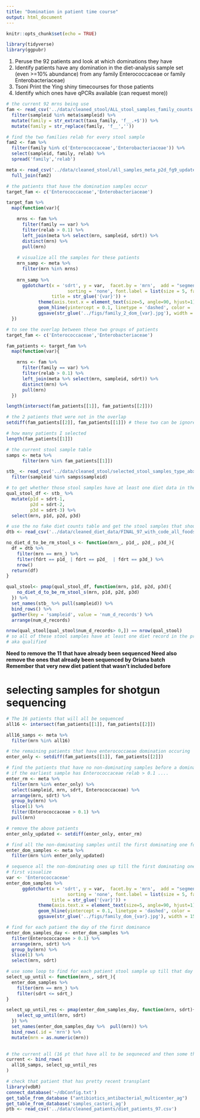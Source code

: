 ```yaml
---
title: "Domination in patient time course"
output: html_document
---
```


```r
knitr::opts_chunk$set(echo = TRUE)
```

```r
library(tidyverse)
library(ggpubr) 
```

1.	Peruse the 92 patients and look at which dominations they have
2.	Identify patients have any domination in the diet-analysis sample set (even >=10% abundance) from any family Enterococcaceae or family Enterobacteriaceae)
3.	Tsoni Print the Ying shiny timecourses for those patients
4.	Identify which ones have qPCRs available (can request more))

```r
# the current 92 mrns being use
fam <- read_csv('../data/cleaned_stool/ALL_stool_samples_family_counts.csv') %>% 
  filter(sampleid %in% meta$sampleid) %>% 
  mutate(family = str_extract(taxa_family, 'f__.+$')) %>% 
  mutate(family = str_replace(family, 'f__',''))

# find the two families relab for every stool sample
fam2 <- fam %>% 
  filter(family %in% c('Enterococcaceae','Enterobacteriaceae')) %>% 
  select(sampleid, family, relab) %>% 
  spread('family','relab')

meta <- read_csv('../data/cleaned_stool/all_samples_meta_p2d_fg9_updated.csv')  %>% 
  full_join(fam2)
```

```r
# the patients that have the domination samples occur
target_fam <- c('Enterococcaceae','Enterobacteriaceae')

target_fam %>% 
  map(function(var){

    mrns <- fam %>% 
      filter(family == var) %>% 
      filter(relab > 0.1) %>% 
      left_join(meta %>% select(mrn, sampleid, sdrt)) %>% 
      distinct(mrn) %>% 
      pull(mrn)
    
    # visualize all the samples for these patients
    mrn_samp <- meta %>% 
      filter(mrn %in% mrns)
    
    mrn_samp %>% 
      ggdotchart(x = 'sdrt', y = var,  facet.by = 'mrn',  add = "segments",
                       sorting = 'none', font.label = list(size = 5, face = "plain"),
                 title = str_glue('{var}')) +
            theme(axis.text.x = element_text(size=5, angle=90, hjust=1)) +
            geom_hline(yintercept = 0.1, linetype = 'dashed', color = 'red') +
            ggsave(str_glue('../figs/family_2_dom_{var}.jpg'), width = 15, height = 7)
  })
```

```r
# to see the overlap between these two groups of patients
target_fam <- c('Enterococcaceae','Enterobacteriaceae')

fam_patients <- target_fam %>% 
  map(function(var){

    mrns <- fam %>% 
      filter(family == var) %>% 
      filter(relab > 0.1) %>% 
      left_join(meta %>% select(mrn, sampleid, sdrt)) %>% 
      distinct(mrn) %>% 
      pull(mrn)
  }) 

length(intersect(fam_patients[[1]], fam_patients[[2]]))

# the 2 patients that were not in the overlap  
setdiff(fam_patients[[2]], fam_patients[[1]]) # these two can be ignored doesn't reach the requirement 

# how many patients I selected
length(fam_patients[[1]])
```
```r
# the current stool sample table 
samps <- meta %>% 
      filter(mrn %in% fam_patients[[1]])

stb_ <- read_csv('../data/cleaned_stool/selected_stool_samples_type_abx.csv') %>% 
  filter(sampleid %in% samps$sampleid)
```

```r
# to get whether those stool samples have at least one diet data in the previous three days 
qual_stool_df <- stb_ %>% 
  mutate(p1d = sdrt-1,
         p2d = sdrt-2,
         p3d = sdrt-3) %>% 
  select(mrn, p1d, p2d, p3d)

# use the no fake diet counts table and get the stool samples that should be removed -- not even one day
dtb <- read_csv('../data/cleaned_diet_data/FINAL_97_with_code_all_foods_drt_with_EN_finalized.csv')

no_diet_d_to_be_rm_stool_s <- function(mrn_, p1d_, p2d_, p3d_){
  df = dtb %>% 
    filter(mrn == mrn_) %>% 
    filter(fdrt == p1d_ | fdrt == p2d_  | fdrt == p3d_) %>% 
    nrow()
  return(df)
}

qual_stool<- pmap(qual_stool_df, function(mrn, p1d, p2d, p3d){
    no_diet_d_to_be_rm_stool_s(mrn, p1d, p2d, p3d)
  }) %>% 
  set_names(stb_ %>% pull(sampleid)) %>% 
  bind_rows() %>% 
  gather(key = 'sampleid', value = 'num_d_records') %>% 
  arrange(num_d_records) 

nrow(qual_stool[qual_stool$num_d_records> 0,]) == nrow(qual_stool)
# so all of these stool samples have at least one diet record in the previous three days 
# aka qualified 
```
  
**Need to remove the 11 that have already been sequenced **
**Need also remove the ones that already been sequenced by Oriana batch**
**Remember that very new diet patient that wasn't included before**

# selecting samples for shotgun sequencing 

```r
# The 16 patients that will all be sequenced 
all16 <- intersect(fam_patients[[1]], fam_patients[[2]])

all16_samps <- meta %>%    
  filter(mrn %in% all16)  
```


```r
# the remaining patients that have enterococcaeae domination occuring 
enter_only <- setdiff(fam_patients[[1]], fam_patients[[2]])

# find the patients that have no non-dominating samples before a dominating one
# if the earliest sample has Enterococcaceae relab > 0.1 ....
enter_rm <- meta %>%  
  filter(mrn %in% enter_only) %>% 
  select(sampleid, mrn, sdrt, Enterococcaceae) %>% 
  arrange(mrn, sdrt) %>% 
  group_by(mrn) %>% 
  slice(1) %>% 
  filter(Enterococcaceae > 0.1) %>% 
  pull(mrn)

# remove the above patients  
enter_only_updated <- setdiff(enter_only, enter_rm)
```

```r
# find all the non-dominating samples until the first dominating one for the above patients 
enter_dom_samples <- meta %>%  
  filter(mrn %in% enter_only_updated)

# sequence all the non-dominating ones up till the first dominating one
# first visualize 
var <- 'Enterococcaceae'
enter_dom_samples %>% 
      ggdotchart(x = 'sdrt', y = var,  facet.by = 'mrn',  add = "segments",
                       sorting = 'none', font.label = list(size = 5, face = "plain"),
                 title = str_glue('{var}')) +
            theme(axis.text.x = element_text(size=5, angle=90, hjust=1)) +
            geom_hline(yintercept = 0.1, linetype = 'dashed', color = 'red') +
            ggsave(str_glue('../figs/family_dom_{var}.jpg'), width = 15, height = 7)
```
```r
# find for each patient the day of the first dominance
enter_dom_samples_day <- enter_dom_samples %>% 
  filter(Enterococcaceae > 0.1) %>% 
  arrange(mrn, sdrt) %>% 
  group_by(mrn) %>% 
  slice(1) %>% 
  select(mrn, sdrt)

# use some loop to find for each patient stool sample up till that day 
select_up_until <- function(mrn_, sdrt_){
  enter_dom_samples %>% 
    filter(mrn == mrn_) %>% 
    filter(sdrt <= sdrt_)
}

select_up_until_res <- pmap(enter_dom_samples_day, function(mrn, sdrt){
    select_up_until(mrn, sdrt)
  }) %>% 
  set_names(enter_dom_samples_day %>%  pull(mrn)) %>% 
  bind_rows(.id = 'mrn') %>% 
  mutate(mrn = as.numeric(mrn))
 
```

```r
# the current all (16 pt that have all to be sequneced and then some that have non-dom samples before a dom one)
current <- bind_rows(
  all16_samps, select_up_until_res
)
```

```r
# check that patient that has pretty recent transplant 
library(vdbR)
connect_database('~/dbConfig.txt')
get_table_from_database ("antibiotics_antibacterial_multicenter_ag")
get_table_from_database('samples_castori_ag')
ptb <- read_csv('../data/cleaned_patients/diet_patients_97.csv')
```

